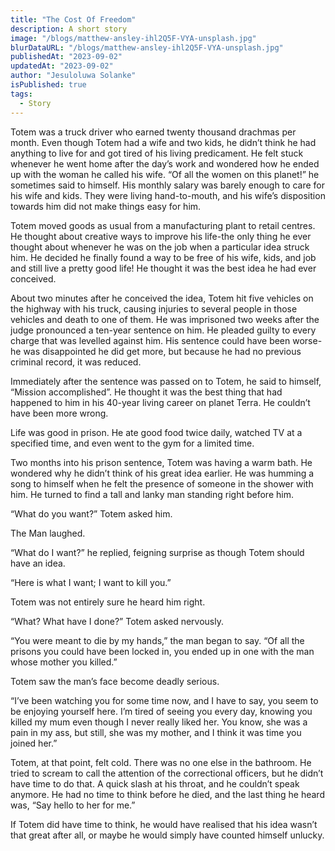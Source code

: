 ```yaml
---
title: "The Cost Of Freedom"
description: A short story
image: "/blogs/matthew-ansley-ihl2Q5F-VYA-unsplash.jpg"
blurDataURL: "/blogs/matthew-ansley-ihl2Q5F-VYA-unsplash.jpg"
publishedAt: "2023-09-02"
updatedAt: "2023-09-02"
author: "Jesuloluwa Solanke"
isPublished: true
tags:
  - Story
---
```


Totem was a truck driver who earned twenty thousand drachmas per month. Even though Totem had a wife and two kids, he didn’t think he had anything to live for and got tired of his living predicament. He felt stuck whenever he went home after the day’s work and wondered how he ended up with the woman he called his wife. “Of all the women on this planet!” he sometimes said to himself. His monthly salary was barely enough to care for his wife and kids. They were living hand-to-mouth, and his wife’s disposition towards him did not make things easy for him.

Totem moved goods as usual from a manufacturing plant to retail centres. He thought about creative ways to improve his life-the only thing he ever thought about whenever he was on the job when a particular idea struck him. He decided he finally found a way to be free of his wife, kids, and job and still live a pretty good life! He thought it was the best idea he had ever conceived.

About two minutes after he conceived the idea, Totem hit five vehicles on the highway with his truck, causing injuries to several people in those vehicles and death to one of them. He was imprisoned two weeks after the judge pronounced a ten-year sentence on him. He pleaded guilty to every charge that was levelled against him. His sentence could have been worse-he was disappointed he did get more, but because he had no previous criminal record, it was reduced.

Immediately after the sentence was passed on to Totem, he said to himself, “Mission accomplished”. He thought it was the best thing that had happened to him in his 40-year living career on planet Terra. He couldn’t have been more wrong.

Life was good in prison. He ate good food twice daily, watched TV at a specified time, and even went to the gym for a limited time.

Two months into his prison sentence, Totem was having a warm bath. He wondered why he didn’t think of his great idea earlier. He was humming a song to himself when he felt the presence of someone in the shower with him. He turned to find a tall and lanky man standing right before him.

“What do you want?” Totem asked him.

The Man laughed.

“What do I want?” he replied, feigning surprise as though Totem should have an idea.

“Here is what I want; I want to kill you.”

Totem was not entirely sure he heard him right.

“What? What have I done?” Totem asked nervously.

“You were meant to die by my hands,” the man began to say. “Of all the prisons you could have been locked in, you ended up in one with the man whose mother you killed.”

Totem saw the man’s face become deadly serious.

“I’ve been watching you for some time now, and I have to say, you seem to be enjoying yourself here. I’m tired of seeing you every day, knowing you killed my mum even though I never really liked her. You know, she was a pain in my ass, but still, she was my mother, and I think it was time you joined her.”

Totem, at that point, felt cold. There was no one else in the bathroom. He tried to scream to call the attention of the correctional officers, but he didn’t have time to do that. A quick slash at his throat, and he couldn’t speak anymore. He had no time to think before he died, and the last thing he heard was, “Say hello to her for me.”

If Totem did have time to think, he would have realised that his idea wasn’t that great after all, or maybe he would simply have counted himself unlucky.
